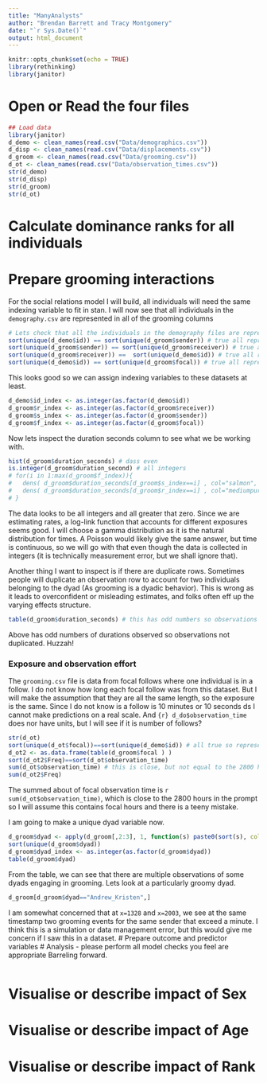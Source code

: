 ```yaml
---
title: "ManyAnalysts"
author: "Brendan Barrett and Tracy Montgomery"
date: "`r Sys.Date()`"
output: html_document
---
```


```r
knitr::opts_chunk$set(echo = TRUE)
library(rethinking)
library(janitor)
```

# Open or Read the four files
```r
## Load data
library(janitor)
d_demo <- clean_names(read.csv("Data/demographics.csv"))
d_disp <- clean_names(read.csv("Data/displacements.csv"))
d_groom <- clean_names(read.csv("Data/grooming.csv"))
d_ot <- clean_names(read.csv("Data/observation_times.csv"))
str(d_demo)
str(d_disp)
str(d_groom)
str(d_ot)
```
# Calculate dominance ranks for all individuals

# Prepare grooming interactions

For the social relations model I will build, all individuals will need the same indexing variable to fit in stan. I will now see that all individuals in the `demography.csv` are represented in all of the grooming columns
```r
# Lets check that all the individuals in the demography files are represented in the sender and reciever component of the grooming data
sort(unique(d_demo$id)) == sort(unique(d_groom$sender)) # true all represented
sort(unique(d_groom$sender)) == sort(unique(d_groom$receiver)) # true all represented
sort(unique(d_groom$receiver)) ==  sort(unique(d_demo$id)) # true all represented
sort(unique(d_demo$id)) == sort(unique(d_groom$focal)) # true all represented

```
This looks good so we can assign indexing variables to these datasets at least.
```r
d_demo$id_index <- as.integer(as.factor(d_demo$id))
d_groom$r_index <- as.integer(as.factor(d_groom$receiver))
d_groom$s_index <- as.integer(as.factor(d_groom$sender))
d_groom$f_index <- as.integer(as.factor(d_groom$focal))
```

Now lets inspect the duration seconds column to see what we be working with.

```r
hist(d_groom$duration_seconds) # dass even
is.integer(d_groom$duration_second) # all integers
# for(i in 1:max(d_groom$f_index)){
#   dens( d_groom$duration_seconds[d_groom$s_index==i] , col="salmon", xlim=range(d_groom$duration_seconds) )
#   dens( d_groom$duration_seconds[d_groom$r_index==i] , col="mediumpurple3" , add=TRUE)
# }
```
The data looks to be all integers and all greater that zero. 
Since we are estimating rates, a log-link function that accounts for different exposures seems good.
I will choose a gamma distribution as it is the natural distribution for times.
A Poisson would likely give the same answer, but time is continuous, so we will go with that even though the data is collected in integers (it is technically measurement error, but we shall ignore that).

Another thing I want to inspect is if there are duplicate rows.
Sometimes people will duplicate an observation row to account for two individuals belonging to the dyad (As grooming is a dyadic behavior). This is wrong as it leads to overconfident or misleading estimates, and folks often eff up the varying effects structure.

```r
table(d_groom$duration_seconds) # this has odd numbers so observations not duplicated
```
Above has odd numbers of durations observed so observations not duplicated.
Huzzah!

### Exposure and observation effort
The `grooming.csv` file is data from focal follows where one individual is in a follow.
I do not know how long each focal follow was from this dataset.
But I will make the assumption that they are all the same length, so the exposure is the same.
Since I do not know is a follow is 10 minutes or 10 seconds ds I cannot make predictions on a real scale.
And `{r} d_do$observation_time` does nor have units, but I will see if it is number of follows?

```r
str(d_ot)
sort(unique(d_ot$focal))==sort(unique(d_demo$id)) # all true so represented
d_ot2 <- as.data.frame(table(d_groom$focal ) )
sort(d_ot2$Freq)==sort(d_ot$observation_time)
sum(d_ot$observation_time) # this is close, but not equal to the 2800 hours, so i will assume observation time is number of hours
sum(d_ot2$Freq)
```
The summed about of focal observation time is `r sum(d_ot$observation_time)`, which is close to the 2800 hours in the prompt so I will assume this contains focal hours and there is a teeny mistake.


I am going to make a unique dyad variable now.
```r
d_groom$dyad <- apply(d_groom[,2:3], 1, function(s) paste0(sort(s), collapse='_'))
sort(unique(d_groom$dyad))
d_groom$dyad_index <- as.integer(as.factor(d_groom$dyad))
table(d_groom$dyad)
```
From the table, we can see that there are multiple observations of some dyads engaging in grooming.
Lets look at a particularly groomy dyad.
```r
d_groom[d_groom$dyad=="Andrew_Kristen",]
```
I am somewhat concerned that at `x=1328` and `x=2003`, we see at the same timestamp two grooming events for the same sender that exceed a minute. 
I think this is a simulation or data management error, but this would give me concern if I saw this in a dataset.
# Prepare outcome and predictor variables
# Analysis - please perform all model checks you feel are appropriate
Barreling forward.
```r

```
# Visualise or describe impact of Sex
# Visualise or describe impact of Age
# Visualise or describe impact of Rank
